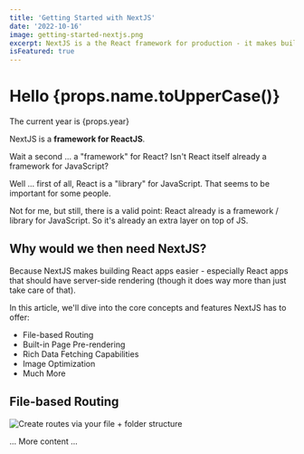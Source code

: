 ```yaml
---
title: 'Getting Started with NextJS'
date: '2022-10-16'
image: getting-started-nextjs.png
excerpt: NextJS is a the React framework for production - it makes building fullstack React apps and sites a breeze and ships with built-in SSR.
isFeatured: true
---
```

# Hello {props.name.toUpperCase()}

The current year is {props.year}

NextJS is a **framework for ReactJS**.

Wait a second ... a "framework" for React? Isn't React itself already a framework for JavaScript?

Well ... first of all, React is a "library" for JavaScript. That seems to be important for some people.


Not for me, but still, there is a valid point: React already is a framework / library for JavaScript. So it's already an extra layer on top of JS.

## Why would we then need NextJS?

Because NextJS makes building React apps easier - especially React apps that should have server-side rendering (though it does way more than just take care of that).

In this article, we'll dive into the core concepts and features NextJS has to offer:

- File-based Routing
- Built-in Page Pre-rendering
- Rich Data Fetching Capabilities
- Image Optimization
- Much More

## File-based Routing
![Create routes via your file + folder structure](nextjs-file-based-routing.png)

... More content ...